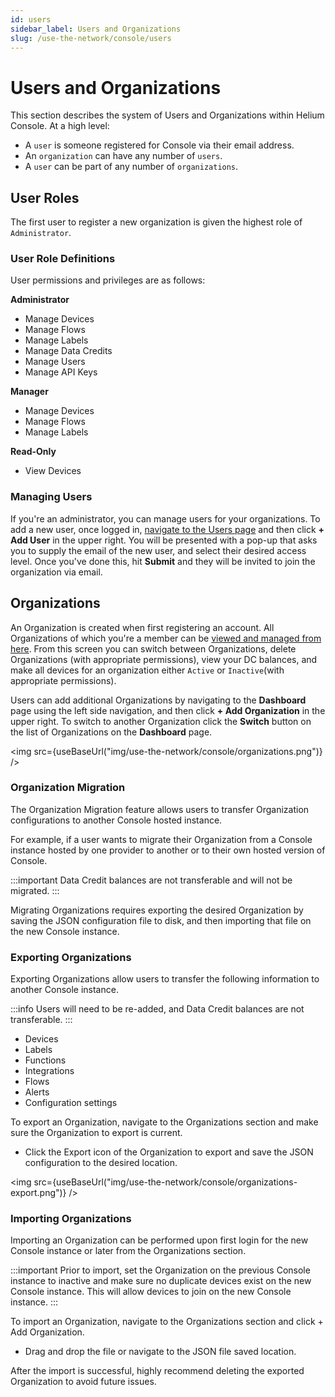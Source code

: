```yaml
---
id: users
sidebar_label: Users and Organizations
slug: /use-the-network/console/users
---
```


# Users and Organizations


This section describes the system of Users and Organizations within Helium Console. At a high level:

* A `user` is someone registered for Console via their email address.
* An `organization` can have any number of `users`.
* A `user` can be part of any number of `organizations`.


## User Roles

The first user to register a new organization is given the highest role of
`Administrator`. 

### User Role Definitions

User permissions and privileges are as follows:

**Administrator**
* Manage Devices
* Manage Flows
* Manage Labels
* Manage Data Credits
* Manage Users
* Manage API Keys

**Manager**
* Manage Devices
* Manage Flows
* Manage Labels

**Read-Only**
* View Devices

### Managing Users  

If you're an administrator, you can manage users for your organizations. To add a new user, once logged in, [navigate to the Users page](https://console.helium.com/users) and then click **+ Add User** in the upper right. You will be presented with a pop-up that asks you to supply the email of the new user, and select their desired access level. Once you've done this, hit **Submit** and they will be invited to join the organization via email. 
  
 
## Organizations

An Organization is created when first registering an account. All Organizations of which you're a member can be [viewed and managed from here](https://console.helium.com/organizations). From this screen you can switch between Organizations, delete Organizations (with appropriate permissions), view your DC balances, and make all devices for an organization either `Active` or `Inactive`(with appropriate permissions). 

Users can add additional Organizations by navigating to the **Dashboard** page using the left side
navigation, and then click **+ Add Organization** in the upper right. To switch
to another Organization click the **Switch** button on the list of Organizations
on the **Dashboard** page.


<img src={useBaseUrl("img/use-the-network/console/organizations.png")} />

### Organization Migration

The Organization Migration feature allows users to transfer Organization configurations to another Console hosted instance. 

For example, if a user wants to migrate their Organization from a Console instance hosted by one provider to another or to their own hosted version of Console. 

:::important 
Data Credit balances are not transferable and will not be migrated.
:::

Migrating Organizations requires exporting the desired Organization by saving the JSON configuration file to disk, and then importing that file on the new Console instance.

### Exporting Organizations
Exporting Organizations allow users to transfer the following information to another Console instance.

:::info 
Users will need to be re-added, and Data Credit balances are not transferable.
:::

- Devices
- Labels
- Functions 
- Integrations
- Flows
- Alerts
- Configuration settings

To export an Organization, navigate to the Organizations section and make sure the Organization to export is current. 

- Click the Export icon of the Organization to export and save the JSON configuration to the desired location. 

<img src={useBaseUrl("img/use-the-network/console/organizations-export.png")} />

### Importing Organizations

Importing an Organization can be performed upon first login for the new Console instance or later from the Organizations section. 

:::important
Prior to import, set the Organization on the previous Console instance to inactive and make sure no duplicate devices exist on the new Console instance. This will allow devices to join on the new Console instance.
:::

To import an Organization, navigate to the Organizations section and click + Add Organization.

- Drag and drop the file or navigate to the JSON file saved location. 

After the import is successful, highly recommend deleting the exported Organization to avoid future issues. 




